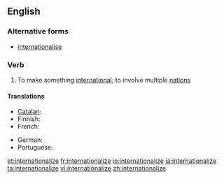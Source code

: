 ==English==
===Alternative forms===
*[[internationalise]]

===Verb===
{{en-verb|internationaliz|ing}}

# To make something [[international]]; to involve multiple [[nation]]s

====Translations====
{{trans-top|to make something international}}
* [[Catalan]]: {{t|ca|internacionalitzar}}
* Finnish: {{t|fi|kansainvälistää}}
* French: {{t+|fr|internationaliser}}
{{trans-mid}}
* German: {{t|de|internationalisieren}}
* Portuguese: {{t|pt|internacionalizar}}
{{trans-bottom}}

[[et:internationalize]]
[[fr:internationalize]]
[[io:internationalize]]
[[ja:internationalize]]
[[ta:internationalize]]
[[vi:internationalize]]
[[zh:internationalize]]